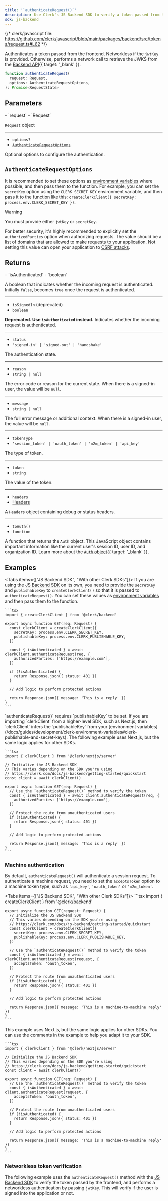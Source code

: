 ```yaml
---
title: '`authenticateRequest()`'
description: Use Clerk's JS Backend SDK to verify a token passed from the frontend.
sdk: js-backend
---
```


{/* clerk/javascript file: https://github.com/clerk/javascript/blob/main/packages/backend/src/tokens/request.ts#L62 */}

Authenticates a token passed from the frontend. Networkless if the `jwtKey` is provided. Otherwise, performs a network call to retrieve the JWKS from the [Backend API](/docs/reference/backend-api/tag/jwks/get/jwks){{ target: '_blank' }}.

```ts
function authenticateRequest(
  request: Request,
  options: AuthenticateRequestOptions,
): Promise<RequestState>
```

## Parameters

<Properties>
  - `request`
  - `Request`

  `Request` object

  ---

  - `options?`
  - [`AuthenticateRequestOptions`](#authenticate-request-options)

  Optional options to configure the authentication.
</Properties>

## `AuthenticateRequestOptions`

It is recommended to set these options as [environment variables](/docs/guides/development/clerk-environment-variables#api-and-sdk-configuration) where possible, and then pass them to the function. For example, you can set the `secretKey` option using the `CLERK_SECRET_KEY` environment variable, and then pass it to the function like this: `createClerkClient({ secretKey: process.env.CLERK_SECRET_KEY })`.

> [!WARNING]
> You must provide either `jwtKey` or `secretKey`.
>
> For better security, it's highly recommended to explicitly set the `authorizedParties` option when authorizing requests. The value should be a list of domains that are allowed to make requests to your application. Not setting this value can open your application to [CSRF attacks](https://owasp.org/www-community/attacks/csrf).

<Typedoc src="backend/authenticate-request-options" />

## Returns

<Properties>
  - `isAuthenticated`
  - `boolean`

  A boolean that indicates whether the incoming request is authenticated. Initially `false`, becomes `true` once the request is authenticated.

  ---

  - `isSignedIn` (deprecated)
  - `boolean`

  **Deprecated. Use `isAuthenticated` instead.** Indicates whether the incoming request is authenticated.

  ---

  - `status`
  - `'signed-in' | 'signed-out' | 'handshake'`

  The authentication state.

  ---

  - `reason`
  - `string | null`

  The error code or reason for the current state. When there is a signed-in user, the value will be `null`.

  ---

  - `message`
  - `string | null`

  The full error message or additional context. When there is a signed-in user, the value will be `null`.

  ---

  - `tokenType`
  - `'session_token' | 'oauth_token' | 'm2m_token' | 'api_key'`

  The type of token.

  ---

  - `token`
  - `string`

  The value of the token.

  ---

  - `headers`
  - [Headers](https://developer.mozilla.org/en-US/docs/Web/API/Headers)

  A `Headers` object containing debug or status headers.

  ---

  - `toAuth()`
  - `function`

  A function that returns the `Auth` object. This JavaScript object contains important information like the current user's session ID, user ID, and organization ID. Learn more about the [`Auth` object](/docs/references/backend/types/auth-object){{ target: '_blank' }}.
</Properties>

## Examples

<Tabs items={["JS Backend SDK", "With other Clerk SDKs"]}>
  <Tab>
    If you are using the [JS Backend SDK](/docs/js-backend/getting-started/quickstart) on its own, you need to provide the `secretKey` and `publishableKey` to `createClerkClient()` so that it is passed to `authenticateRequest()`. You can set these values as [environment variables](/docs/guides/development/clerk-environment-variables#clerk-publishable-and-secret-keys) and then pass them to the function.

    ```tsx
    import { createClerkClient } from '@clerk/backend'

    export async function GET(req: Request) {
      const clerkClient = createClerkClient({
        secretKey: process.env.CLERK_SECRET_KEY,
        publishableKey: process.env.CLERK_PUBLISHABLE_KEY,
      })

      const { isAuthenticated } = await clerkClient.authenticateRequest(req, {
        authorizedParties: ['https://example.com'],
      })

      if (!isAuthenticated) {
        return Response.json({ status: 401 })
      }

      // Add logic to perform protected actions

      return Response.json({ message: 'This is a reply' })
    }
    ```
  </Tab>

  <Tab>
    `authenticateRequest()` requires `publishableKey` to be set. If you are importing `clerkClient` from a higher-level SDK, such as Next.js, then `clerkClient` infers the `publishableKey` from your [environment variables](/docs/guides/development/clerk-environment-variables#clerk-publishable-and-secret-keys). The following example uses Next.js, but the same logic applies for other SDKs.

    ```tsx
    import { clerkClient } from '@clerk/nextjs/server'

    // Initialize the JS Backend SDK
    // This varies depending on the SDK you're using
    // https://clerk.com/docs/js-backend/getting-started/quickstart
    const client = await clerkClient()

    export async function GET(req: Request) {
      // Use the `authenticateRequest()` method to verify the token
      const { isAuthenticated } = await client.authenticateRequest(req, {
        authorizedParties: ['https://example.com'],
      })

      // Protect the route from unauthenticated users
      if (!isAuthenticated) {
        return Response.json({ status: 401 })
      }

      // Add logic to perform protected actions

      return Response.json({ message: 'This is a reply' })
    }
    ```
  </Tab>
</Tabs>

### Machine authentication

By default, `authenticateRequest()` will authenticate a session request. To authenticate a machine request, you need to set the `acceptsToken` option to a machine token type, such as `'api_key'`, `'oauth_token'` or `'m2m_token'`.

<Tabs items={["JS Backend SDK", "With other Clerk SDKs"]}>
  <Tab>
    ```tsx
    import { createClerkClient } from '@clerk/backend'

    export async function GET(request: Request) {
      // Initialize the JS Backend SDK
      // This varies depending on the SDK you're using
      // https://clerk.com/docs/js-backend/getting-started/quickstart
      const clerkClient = createClerkClient({
        secretKey: process.env.CLERK_SECRET_KEY,
        publishableKey: process.env.CLERK_PUBLISHABLE_KEY,
      })

      // Use the `authenticateRequest()` method to verify the token
      const { isAuthenticated } = await clerkClient.authenticateRequest(request, {
        acceptsToken: 'oauth_token',
      })

      // Protect the route from unauthenticated users
      if (!isAuthenticated) {
        return Response.json({ status: 401 })
      }

      // Add logic to perform protected actions

      return Response.json({ message: 'This is a machine-to-machine reply' })
    }
    ```
  </Tab>

  <Tab>
    This example uses Next.js, but the same logic applies for other SDKs. You can use the comments in the example to help you adapt it to your SDK.

    ```tsx
    import { clerkClient } from '@clerk/nextjs/server'

    // Initialize the JS Backend SDK
    // This varies depending on the SDK you're using
    // https://clerk.com/docs/js-backend/getting-started/quickstart
    const client = await clerkClient()

    export async function GET(req: Request) {
      // Use the `authenticateRequest()` method to verify the token
      const { isAuthenticated } = await client.authenticateRequest(request, {
        acceptsToken: 'oauth_token',
      })

      // Protect the route from unauthenticated users
      if (!isAuthenticated) {
        return Response.json({ status: 401 })
      }

      // Add logic to perform protected actions

      return Response.json({ message: 'This is a machine-to-machine reply' })
    }
    ```
  </Tab>
</Tabs>

### Networkless token verification

The following example uses the `authenticateRequest()` method with the [JS Backend SDK](/docs/js-backend/getting-started/quickstart) to verify the token passed by the frontend, and performs a networkless authentication by passing `jwtKey`. This will verify if the user is signed into the application or not.

<Include src="_partials/authenticate-req" />

